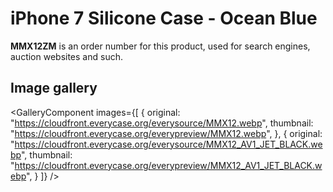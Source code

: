 
# iPhone 7 Silicone Case - Ocean Blue

<Callout type='info' emoji='👉🏻'>**MMX12ZM** is an order number for this product, used for search engines, auction websites and such.</Callout>

## Image gallery

<GalleryComponent
    images={[
      {
        original: "https://cloudfront.everycase.org/everysource/MMX12.webp",
        thumbnail: "https://cloudfront.everycase.org/everypreview/MMX12.webp",
      },
      {
        original: "https://cloudfront.everycase.org/everysource/MMX12_AV1_JET_BLACK.webp",
        thumbnail: "https://cloudfront.everycase.org/everypreview/MMX12_AV1_JET_BLACK.webp",
      }
    ]}
  />
